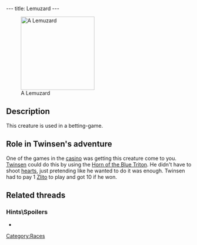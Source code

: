 ---
title: Lemuzard
---

[[Image:DVLEMUZA.JPG|right|200px|thumb|A Lemuzard]]

==Description==
This creature is used in a betting-game.

==Role in Twinsen's adventure==
One of the games in the [[casino]] was getting this creature come to you. [[Twinsen]] could do this by using the [[Horn of the Blue Triton]]. He didn't have to shoot [[hearts]], just pretending like he wanted to do it was enough. Twinsen had to pay 1 [[Zlito]] to play and got 10 if he won.

==Related threads==
===Hints\Spoilers===
* {{thread|id=2522|title=Otringal Casino}}

[[Category:Races]]
